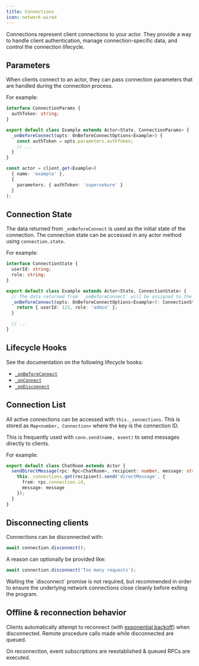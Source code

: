 ```yaml
---
title: Connections
icon: network-wired
---
```


Connections represent client connections to your actor. They provide a way to handle client authentication, manage connection-specific data, and control the connection lifecycle.

## Parameters

When clients connect to an actor, they can pass connection parameters that are handled during the connection process.

For example:

<CodeGroup>

```typescript {{ "title": "actor.ts" }}
interface ConnectionParams {
  authToken: string;
}

export default class Example extends Actor<State, ConnectionParams> {
  _onBeforeConnect(opts: OnBeforeConnectOptions<Example>) {
    const authToken = opts.parameters.authToken;
    // ...
  }
}
```

```typescript {{ "title": "client.ts" }}
const actor = client.get<Example>(
  { name: 'example' },
  {
    parameters: { authToken: 'supersekure' }
  }
);
```

</CodeGroup>

## Connection State

The data returned from `_onBeforeConnect` is used as the initial state of the connection. The connection state can be accessed in any actor method using `connection.state`.

For example:

```typescript {{ "title": "actor.ts" }}
interface ConnectionState {
  userId: string;
  role: string;
}

export default class Example extends Actor<State, ConnectionState> {
  // The data returned from `_onBeforeConnect` will be assigned to the connection's state
  _onBeforeConnect(opts: OnBeforeConnectOptions<Example>): ConnectionState {
    return { userId: 123, role: 'admin' };
  }

  // ...
}
```

## Lifecycle Hooks

See the documentation on the following lifecycle hooks:

- [`_onBeforeConnect`](/docs/lifecycle#on-before-connect)
- [`_onConnect`](/docs/lifecycle#on-connect)
- [`_onDisconnect`](/docs/lifecycle#on-disconnect)

## Connection List

All active connections can be accessed with `this._connections`. This is stored as `Map<number, Connection>` where the key is the connection ID.

This is frequently used with `conn.send(name, event)` to send messages directly to clients.

For example:

```typescript {{ "title": "actor.ts" }}
export default class ChatRoom extends Actor {
  sendDirectMessage(rpc: Rpc<ChatRoom>, recipient: number, message: string) {
    this._connections.get(recipient).send('directMessage', {
      from: rpc.connection.id,
      message: message
    });
  }
}
```

## Disconnecting clients

Connections can be disconnected with:

```typescript {{ "title": "actor.ts" }}
await connection.disconnect();
```

A reason can optionally be provided like:

```typescript {{ "title": "actor.ts" }}
await connection.disconnect('Too many requests');
```

<Tip>
	Waiting the `disconnect` promise is not required, but recommended in order
	to ensure the underlying network connections close cleanly before exiting
	the program.
</Tip>

## Offline & reconnection behavior

Clients automatically attempt to reconnect (with [exponential backoff](https://docs.aws.amazon.com/prescriptive-guidance/latest/cloud-design-patterns/retry-backoff.html)) when disconnected. Remote procedure calls made while disconnected are queued.

On reconnection, event subscriptions are reestablished & queued RPCs are executed.
